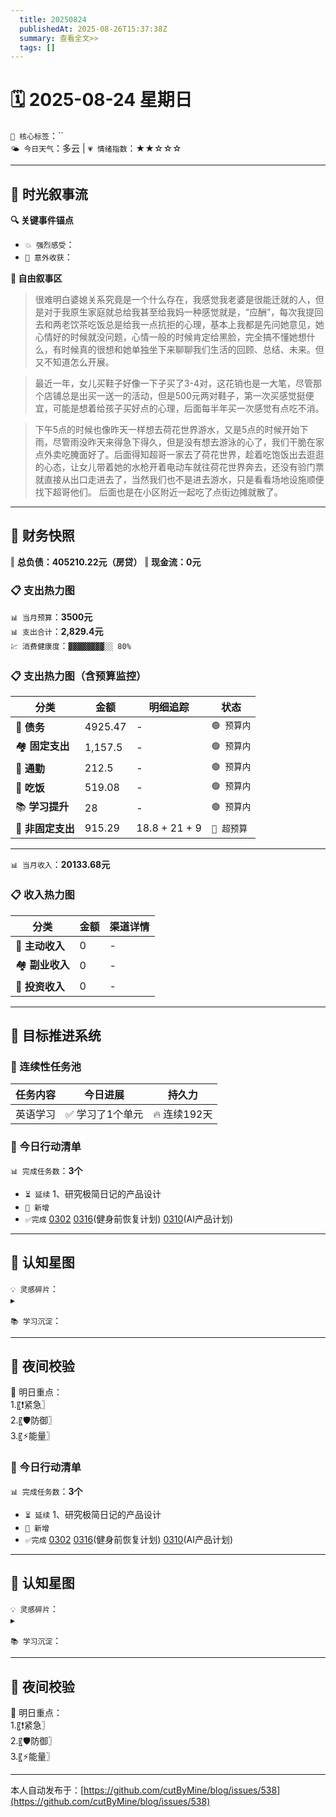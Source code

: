 ```yaml
---
  title: 20250824
  publishedAt: 2025-08-26T15:37:38Z
  summary: 查看全文>>
  tags: []
---
```


# 🗓️ 2025-08-24 星期日  
`🔑 核心标签`：``  
`🌤️ 今日天气`：多云 | `💗 情绪指数`：★★☆☆☆   

---


## 🌊 **时光叙事流**
**🔍 关键事件锚点**  
- `💥 强烈感受`：             
- `🎉 意外收获`：           

**📖 自由叙事区**  
> 很难明白婆媳关系究竟是一个什么存在，我感觉我老婆是很能迁就的人，但是对于我原生家庭就总给我甚至给我妈一种感觉就是，“应酬”，每次我提回去和两老饮茶吃饭总是给我一点抗拒的心理，基本上我都是先问她意见，她心情好的时候就没问题，心情一般的时候肯定给黑脸，完全搞不懂她想什么，有时候真的很想和她单独坐下来聊聊我们生活的回顾、总结、未来。但又不知道怎么开展。

> 最近一年，女儿买鞋子好像一下子买了3-4对，这花销也是一大笔，尽管那个店铺总是出买一送一的活动，但是500元两对鞋子，第一次买感觉挺便宜，可能是想着给孩子买好点的心理，后面每半年买一次感觉有点吃不消。

> 下午5点的时候也像昨天一样想去荷花世界游水，又是5点的时候开始下雨，尽管雨没昨天来得急下得久，但是没有想去游泳的心了，我们干脆在家点外卖吃腌面好了。后面得知超哥一家去了荷花世界，趁着吃饱饭出去逛逛的心态，让女儿带着她的水枪开着电动车就往荷花世界奔去，还没有验门票就直接从出口走进去了，当然我们也不是进去游水，只是看看场地设施顺便找下超哥他们。
> 后面也是在小区附近一起吃了点街边摊就散了。

---

## 💸 **财务快照**
‖ **总负债：405210.22元（房贷）**
‖ **现金流：0元**

### 📋 支出热力图

`📊 当月预算`：**3500元**  
`📊 支出合计`：**2,829.4元**  
`💹 消费健康度`：`▓▓▓▓▓▓▓▓░░ 80%`  
### 📋 支出热力图（含预算监控）
| 分类         | 金额    | 明细追踪                  | 状态           |
|--------------|---------|---------------------------|----------------|
| 🏦 **债务**    | 4925.47   |  -  | `🟢 预算内`   |
| 🏘️ **固定支出** | 1,157.5     |  -  | `🟢 预算内`     |
| 🚌 **通勤**     | 212.5   |  -  | `🟢 预算内`     |
| 🍜 **吃饭**     | 519.08  | -  | `🟢 预算内`   |
| 📚 **学习提升** | 28      | -     | `🟢 预算内`     |
| 🎲 **非固定支出** | 915.29   |  18.8 + 21 + 9  | `🔴 超预算`  |
---

`📊 当月收入`：**20133.68元**  

### 📋 收入热力图
| 分类         | 金额    | 渠道详情             |
|--------------|---------|-------------------------|
| 🏦 **主动收入**  | 0                | -        |
| 🏘️ **副业收入**  | 0                | -        |
| 🚌 **投资收入**  | 0                | -        |



---

## 🎯 **目标推进系统**

### 🔄 连续性任务池
| 任务内容                | 今日进展          | 持久力     |
|-------------------------|-------------------|------------|
| 英语学习         | ✅ 学习了1个单元 | 🔥 连续192天  |




### 📌 今日行动清单

`📊 完成任务数`：**3个**  
- `⏳ 延续` 1、研究极简日记的产品设计             
- `🚩 新增`   
- `✅完成` [0302](note://WEB9685e40ae7a6464db1196641a1ffd0ee)   [0316](note://WEBc1fcc89ec3e741538b703e8017b38c9f)(健身前恢复计划)  [0310](note://WEBfc89f9187c014fbe9fab88e2d09b4bde)(AI产品计划)


---

## 🌌 **认知星图**
`💡 灵感碎片`：  
▸ 


`📚 学习沉淀`：  
>    

---

## 🌃 夜间校验

🚀 明日重点：  
1.〖❗紧急〗  
2.〖🛡️防御〗  
3.〖⚡能量〗



### 📌 今日行动清单

`📊 完成任务数`：**3个**  
- `⏳ 延续` 1、研究极简日记的产品设计             
- `🚩 新增`   
- `✅完成` [0302](note://WEB9685e40ae7a6464db1196641a1ffd0ee)   [0316](note://WEBc1fcc89ec3e741538b703e8017b38c9f)(健身前恢复计划)  [0310](note://WEBfc89f9187c014fbe9fab88e2d09b4bde)(AI产品计划)


---

## 🌌 **认知星图**
`💡 灵感碎片`：  
▸ 


`📚 学习沉淀`：  
>    

---

## 🌃 夜间校验

🚀 明日重点：  
1.〖❗紧急〗  
2.〖🛡️防御〗  
3.〖⚡能量〗

---
本人自动发布于：[https://github.com/cutByMine/blog/issues/538](https://github.com/cutByMine/blog/issues/538)
